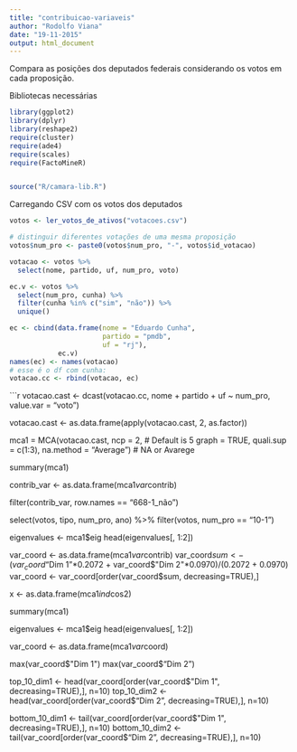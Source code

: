 ```yaml
---
title: "contribuicao-variaveis"
author: "Rodolfo Viana"
date: "19-11-2015"
output: html_document
---
```


Compara as posições dos deputados federais considerando os votos em cada proposição. 


Bibliotecas necessárias 

```r
library(ggplot2)
library(dplyr)
library(reshape2)
require(cluster)
require(ade4)
require(scales)
require(FactoMineR)


source("R/camara-lib.R")
```

Carregando CSV com os votos dos deputados

```r
votos <- ler_votos_de_ativos("votacoes.csv")

# distinguir diferentes votações de uma mesma proposição
votos$num_pro <- paste0(votos$num_pro, "-", votos$id_votacao)
```


```r
votacao <- votos %>% 
  select(nome, partido, uf, num_pro, voto)

ec.v <- votos %>% 
  select(num_pro, cunha) %>% 
  filter(cunha %in% c("sim", "não")) %>% 
  unique()

ec <- cbind(data.frame(nome = "Eduardo Cunha", 
                       partido = "pmdb", 
                       uf = "rj"), 
            ec.v)
names(ec) <- names(votacao)
# esse é o df com cunha:
votacao.cc <- rbind(votacao, ec)
```


```r
votacao.cast <- dcast(votacao.cc, 
                      nome + partido + uf ~ num_pro, 
                      value.var = "voto")

votacao.cast <- as.data.frame(apply(votacao.cast, 2, as.factor))

mca1 = MCA(votacao.cast, 
           ncp = 2, # Default is 5 
           graph = TRUE,
           quali.sup = c(1:3),
           na.method = "Average") # NA or Avarege

summary(mca1)

contrib_var <- as.data.frame(mca1$var$contrib)

filter(contrib_var, row.names == "668-1_não")

select(votos, tipo, num_pro, ano) %>% 
  filter(votos, num_pro == "10-1")

eigenvalues <- mca1$eig
head(eigenvalues[, 1:2])


var_coord <- as.data.frame(mca1$var$contrib)
var_coord$sum <- (var_coord$"Dim 1"*0.2072 + var_coord$"Dim 2"*0.0970)/(0.2072 + 0.0970)
var_coord <- var_coord[order(var_coord$sum, decreasing=TRUE),]

x <- as.data.frame(mca1$ind$cos2)

summary(mca1)

eigenvalues <- mca1$eig
head(eigenvalues[, 1:2])

var_coord <- as.data.frame(mca1$var$coord)

max(var_coord$"Dim 1")
max(var_coord$"Dim 2")

top_10_dim1 <- head(var_coord[order(var_coord$"Dim 1", decreasing=TRUE),], n=10)
top_10_dim2 <- head(var_coord[order(var_coord$"Dim 2", decreasing=TRUE),], n=10)

bottom_10_dim1 <- tail(var_coord[order(var_coord$"Dim 1", decreasing=TRUE),], n=10)
bottom_10_dim2 <- tail(var_coord[order(var_coord$"Dim 2", decreasing=TRUE),], n=10)
